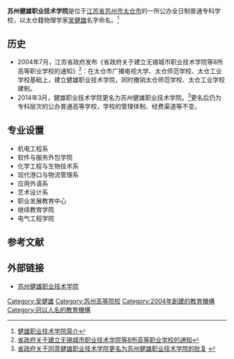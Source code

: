 {{高校
| name = 苏州健雄职业技术学院
| image =
| logo =
| motto =
| rector =
| type = 公办
| established =2004年
| location = [[中华人民共和国|中国]][[江苏省|江苏省]][[苏州市|苏州市]][[太仓市|太仓市]]
| students =
| staff =
| campus =
| address =科教新城济南路1号
| telephone =
| area =33公顷
| sports =
| website =http://www.wjxvtc.cn/
}}
'''苏州健雄职业技术学院'''是位于[[江苏省|江苏省]][[苏州市|苏州市]][[太仓市|太仓市]]的一所公办全日制普通专科学校，以太仓籍物理学家[[吴健雄|吴健雄]]名字命名。<ref>[http://www.wjxvtc.cn/html/gaikuang/about/ 健雄职业技术学院简介]{{dead link|date=2018年4月 |bot=InternetArchiveBot |fix-attempted=yes }}</ref>

== 历史 ==
*2004年7月，江苏省政府发布《省政府关于建立无锡城市职业技术学院等8所高等职业学校的通知》<ref>[http://www.js.gov.cn/jsgov/tj/bgt/201311/t20131106_406245.html 省政府关于建立无锡城市职业技术学院等8所高等职业学校的通知]{{dead link|date=2018年4月 |bot=InternetArchiveBot |fix-attempted=yes }}</ref>：在太仓市广播电视大学、太仓师范学校、太仓工业学校基础上，建立健雄职业技术学院，同时撤销太仓师范学校、太仓工业学校建制。
*2014年3月，健雄职业技术学院更名为苏州健雄职业技术学院。<ref>[http://www.js.gov.cn/jsgov/tj/bgt/201404/t20140401_424618.html 省政府关于同意健雄职业技术学院更名为苏州健雄职业技术学院的批复] {{Wayback|url=http://www.js.gov.cn/jsgov/tj/bgt/201404/t20140401_424618.html |date=20160304194524 }}</ref>更名后仍为专科层次的公办普通高等学校，学校的管理体制、经费渠道等不变。

== 专业设置 ==
* 机电工程系
* 软件与服务外包学院
* 化学工程与生物技术系
* 现代港口与物流管理系
* 应用外语系
* 艺术设计系
* 职业发展教育中心
* 继续教育学院
* 电气工程学院
 
== 参考文献 ==
{{reflist}}
== 外部链接 ==
* [http://www.wjxvtc.cn/ 苏州健雄职业技术学院]

{{Univ-stub}}
{{江苏高等院校}}
[[Category:吴健雄|Category:吴健雄]]
[[Category:苏州高等院校|Category:苏州高等院校]]
[[Category:2004年創建的教育機構|Category:2004年創建的教育機構]]
[[Category:冠以人名的教育機構|Category:冠以人名的教育機構]]